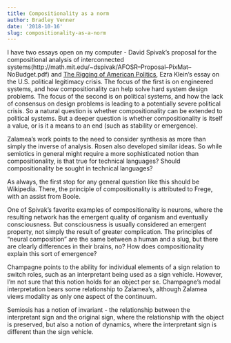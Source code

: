 ```yaml
---
title: Compositionality as a norm
author: Bradley Venner
date: '2018-10-16'
slug: compositionality-as-a-norm
---
```


I have two essays open on my computer - David Spivak's proposal for the compositional analysis of interconnected systems(http://math.mit.edu/~dspivak/AFOSR--Proposal--PixMat--NoBudget.pdf) and [The Rigging of American Politics](https://www.vox.com/policy-and-politics/2018/10/16/17951596/kavanaugh-trump-senate-impeachment-avenatti-democrats-2020-supreme-court), Ezra Klein's essay on the U.S. political legitimacy crisis.  The focus of the first is on engineered systems, and how  compositionality can help solve hard system design problems.  The focus of the second is on political systems, and how the lack of consensus on design problems is leading to a potentially severe political crisis.  So a natural question is whether compositionality can be extended to political systems.  But a deeper question is whether compositionality is itself a value, or is it a means to an end (such as stability or emergence).

Zalamea's work points to the need to consider synthesis as more than simply the inverse of analysis.  Rosen also developed similar ideas.  So while semiotics in general might require a more sophisticated notion than compositionality, is that true for technical languages?  Should compositionality be sought in technical languages?    

As always, the first stop for any general question like this should be Wikipedia.  There, the principle of compositionality is attributed to Frege, with an assist from Boole.      

One of Spivak's favorite examples of compositionality is neurons, where the resulting network has the emergent quality of organism and eventually consciousness.  But consciousness is usually considered an emergent property, not simply the result of greater complication.  The principles of "neural composition" are the same between a human and a slug, but there are clearly differences in their brains, no?  How does compositionality explain this sort of emergence?    

Champagne points to the ability for individual elements of a sign relation to switch roles, such as an interpretant being used as a sign vehicle.  However, I'm not sure that this notion holds for an object per se.  Champagne's modal interpretation bears some relationship to Zalamea's, although Zalamea views modality as only one aspect of the continuum.

Semiosis has a notion of invariant - the relationship between the interpretant sign and the original sign, where the relationship with the object is preserved, but also a notion of dynamics, where the interpretant sign is different than the sign vehicle.   
